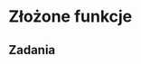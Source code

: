 # Złożone funkcje {#zlozone-funkcje}

<!-- + examples -->
<!-- tworzenie wiadomości, warnings, errors -->
<!-- s3 s4 etc -->
<!-- methods -->


## Zadania

